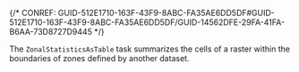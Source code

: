 

{/* CONREF: GUID-512E1710-163F-43F9-8ABC-FA35AE6DD5DF#GUID-512E1710-163F-43F9-8ABC-FA35AE6DD5DF/GUID-14562DFE-29FA-41FA-B6AA-73D8727D9445  */}

The `ZonalStatisticsAsTable`  task summarizes the cells of a raster within the boundaries of zones defined by another dataset.
